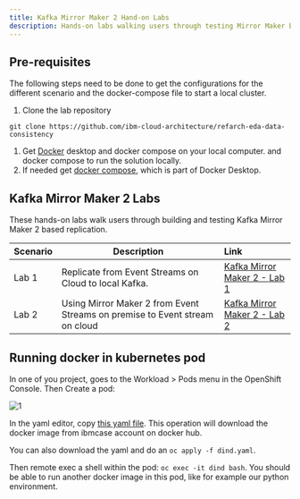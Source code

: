 ```yaml
---
title: Kafka Mirror Maker 2 Hand-on Labs
description: Hands-on labs walking users through testing Mirror Maker based replication
---
```


## Pre-requisites

The following steps need to be done to get the configurations for the different scenario and the docker-compose file to start a local cluster.

1. Clone the lab repository

 ```shell
 git clone https://github.com/ibm-cloud-architecture/refarch-eda-data-consistency
 ```
1. Get [Docker](https://docs.docker.com/) desktop and docker compose on your local computer.  and docker compose to run the solution locally.
1. If needed get [docker compose](https://docs.docker.com/compose/install/), which is part of Docker Desktop.

## Kafka Mirror Maker 2 Labs

These hands-on labs walk users through building and testing Kafka Mirror Maker 2 based replication.

| Scenario                           | Description         | Link        |
| --------------------------------| ------------------  |:----------- |
| Lab 1 | Replicate from Event Streams on Cloud to local Kafka. | [Kafka Mirror Maker 2 - Lab 1](/use-cases/kafka-mm2/lab-1/) |
| Lab 2 | Using Mirror Maker 2 from Event Streams on premise to Event stream on cloud | [Kafka Mirror Maker 2 - Lab 2](/use-cases/kafka-mm2/lab-2/) |

## Running docker in kubernetes pod

In one of you project, goes to the Workload > Pods menu in the OpenShift Console. Then Create a pod:

 ![1](./images/create-pod.png)

In the yaml editor, copy [this yaml file](https://gist.githubusercontent.com/osowski/4c9b6eb8e63b93e97ad6fecd8d9c8ff4/raw/8c2720c572458838942ccdba87271c61d4764671/dind.yaml). This operation will download the docker image from ibmcase account on docker hub.

You can also download the yaml and do an `oc apply -f dind.yaml`.

Then remote exec a shell within the pod: `oc exec -it dind bash`. You should be able to run another docker image in this pod, like for example our python environment.
